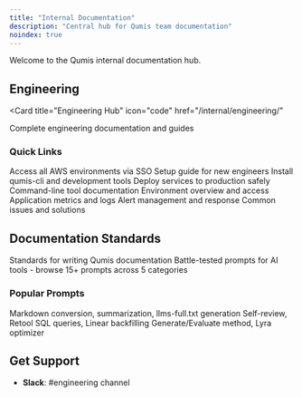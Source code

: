 ```yaml
---
title: "Internal Documentation"
description: "Central hub for Qumis team documentation"
noindex: true
---
```


Welcome to the Qumis internal documentation hub.

## Engineering

<Card
  title="Engineering Hub"
  icon="code"
  href="/internal/engineering/"
>
  Complete engineering documentation and guides
</Card>

### Quick Links

<CardGroup cols={3}>
  <Card
    title="AWS Console Access"
    icon="lock-open"
    href="https://qumis.awsapps.com/start/#/?tab=accounts"
  >
    Access all AWS environments via SSO
  </Card>
  <Card
    title="Onboarding Guide"
    icon="user-plus"
    href="/internal/engineering/onboarding"
  >
    Setup guide for new engineers
  </Card>
  <Card
    title="Tools Setup"
    icon="wrench"
    href="/internal/engineering/tools-setup"
  >
    Install qumis-cli and development tools
  </Card>
  <Card
    title="Production Deployment"
    icon="rocket"
    href="/internal/engineering/deployment/production-deployment"
  >
    Deploy services to production safely
  </Card>
  <Card
    title="qumis-cli Reference"
    icon="terminal"
    href="/internal/engineering/operations/qumis-cli-reference"
  >
    Command-line tool documentation
  </Card>
  <Card
    title="AWS Infrastructure"
    icon="cloud"
    href="/internal/engineering/infrastructure/aws-environments"
  >
    Environment overview and access
  </Card>
  <Card
    title="CloudWatch Monitoring"
    icon="chart-line"
    href="/internal/engineering/infrastructure/cloudwatch-monitoring"
  >
    Application metrics and logs
  </Card>
  <Card
    title="Alerts & Incidents"
    icon="bell"
    href="/internal/engineering/infrastructure/cloudwatch-alerts"
  >
    Alert management and response
  </Card>
  <Card
    title="Troubleshooting"
    icon="circle-alert"
    href="/internal/engineering/troubleshooting/common-issues"
  >
    Common issues and solutions
  </Card>
</CardGroup>

## Documentation Standards

<CardGroup cols={2}>
  <Card
    title="Writing Style Guide"
    icon="pen-line"
    href="/internal/documentation/writing-style-guide"
  >
    Standards for writing Qumis documentation
  </Card>
  <Card
    title="Qumis Prompt Library"
    icon="sparkles"
    href="/internal/documentation/prompt-library"
  >
    Battle-tested prompts for AI tools - browse 15+ prompts across 5 categories
  </Card>
</CardGroup>

### Popular Prompts

<CardGroup cols={3}>
  <Card
    title="Documentation Prompts"
    icon="book"
    href="/internal/prompts/documentation-prompts"
  >
    Markdown conversion, summarization, llms-full.txt generation
  </Card>
  <Card
    title="Engineering Prompts"
    icon="code"
    href="/internal/prompts/engineering-prompts"
  >
    Self-review, Retool SQL queries, Linear backfilling
  </Card>
  <Card
    title="Meta-Prompting"
    icon="wand-magic-sparkles"
    href="/internal/prompts/meta-prompting"
  >
    Generate/Evaluate method, Lyra optimizer
  </Card>
</CardGroup>

## Get Support

- **Slack**: #engineering channel